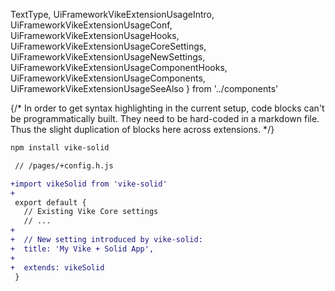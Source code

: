   TextType,
  UiFrameworkVikeExtensionUsageIntro,
  UiFrameworkVikeExtensionUsageConf,
  UiFrameworkVikeExtensionUsageHooks,
  UiFrameworkVikeExtensionUsageCoreSettings,
  UiFrameworkVikeExtensionUsageNewSettings,
  UiFrameworkVikeExtensionUsageComponentHooks,
  UiFrameworkVikeExtensionUsageComponents,
  UiFrameworkVikeExtensionUsageSeeAlso
} from '../components'

{/*
In order to get syntax highlighting in the current setup, code blocks can't be programmatically built. They need to be
hard-coded in a markdown file. Thus the slight duplication of blocks here across extensions.
*/}

<UiFrameworkVikeExtensionUsageIntro packageName="vike-solid" />

```bash
npm install vike-solid
```

<UiFrameworkVikeExtensionUsageConf packageName="vike-solid" />

```diff
 // /pages/+config.h.js

+import vikeSolid from 'vike-solid'
+
 export default {
   // Existing Vike Core settings
   // ...
+
+  // New setting introduced by vike-solid:
+  title: 'My Vike + Solid App',
+
+  extends: vikeSolid
 }
```

<UiFrameworkVikeExtensionUsageHooks packageName="vike-solid" uiFrameworkName="Solid" />

<UiFrameworkVikeExtensionUsageCoreSettings packageName="vike-solid" uiFrameworkName="Solid" />

<UiFrameworkVikeExtensionUsageNewSettings packageName="vike-solid" />

<UiFrameworkVikeExtensionUsageComponentHooks packageName="vike-solid" />

<UiFrameworkVikeExtensionUsageComponents packageName="vike-solid" />

<UiFrameworkVikeExtensionUsageSeeAlso packageName="vike-solid" />
